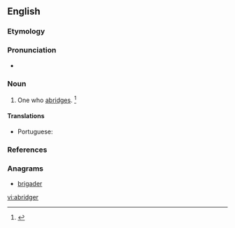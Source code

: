 ==English==

===Etymology===
{{suffix|abridge|er|lang=en}}

===Pronunciation===
* {{a|US}} {{IPA|/əˈbɹɪ.d͡ʒɚ/|lang=en}}

===Noun===
{{en-noun}}

# One who [[abridge]]s. {{defdate|First attested in the mid 16<sup>th</sup> century.}}<ref name=SOED>{{R:SOED5|page=8}}</ref>

====Translations====
{{trans-top|one who abridges}}
* Portuguese: {{t|pt|resumidor|m}}
{{trans-mid}}
{{trans-bottom}}

===References===
<references/>

===Anagrams===
* [[brigader#English|brigader]]

[[vi:abridger]]